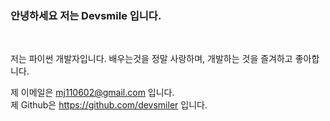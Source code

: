 ### 안녕하세요 저는 Devsmile 입니다. 
<br/> 

저는 파이썬 개발자입니다. 배우는것을 정말 사랑하며, 개발하는 것을 즐겨하고 좋아합니다. 


제 이메일은 mj110602@gmail.com 입니다.<br/>
제 Github은 https://github.com/devsmiler 입니다. 

